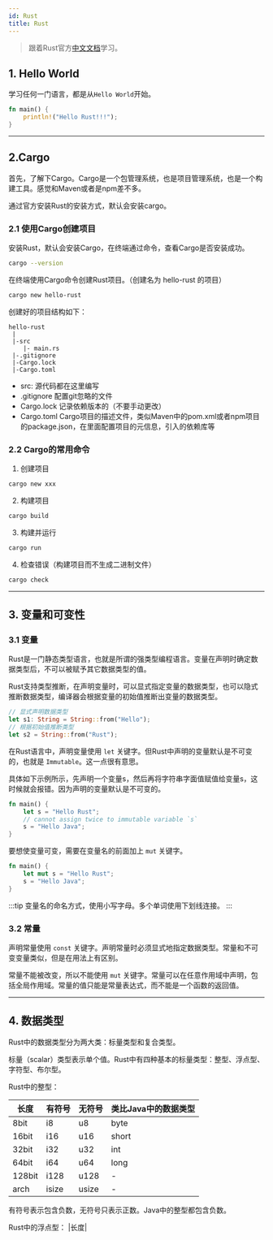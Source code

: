 ```yaml
---
id: Rust
title: Rust
---
```


>跟着Rust官方[中文文档](https://rustwiki.org/zh-CN/book/title-page.html)学习。

## 1. Hello World

学习任何一门语言，都是从`Hello World`开始。

```rust
fn main() {
    println!("Hello Rust!!!");
}
```
---
## 2.Cargo

首先，了解下Cargo。Cargo是一个包管理系统，也是项目管理系统，也是一个构建工具。感觉和Maven或者是npm差不多。

通过官方安装Rust的安装方式，默认会安装cargo。

### 2.1 使用Cargo创建项目

安装Rust，默认会安装Cargo，在终端通过命令，查看Cargo是否安装成功。

```bash
cargo --version
```

在终端使用Cargo命令创建Rust项目。（创建名为 hello-rust 的项目）

```bash
cargo new hello-rust
```

创建好的项目结构如下：
```
hello-rust
 |
 |-src
    |- main.rs
 |-.gitignore
 |-Cargo.lock
 |-Cargo.toml
```

- src: 源代码都在这里编写
- .gitignore 配置git忽略的文件
- Cargo.lock 记录依赖版本的（不要手动更改）
- Cargo.toml Cargo项目的描述文件，类似Maven中的pom.xml或者npm项目的package.json，在里面配置项目的元信息，引入的依赖库等

### 2.2 Cargo的常用命令

1. 创建项目

```bash
cargo new xxx
```

2. 构建项目
```bash
cargo build
```

3. 构建并运行
```bash
cargo run
```

4. 检查错误（构建项目而不生成二进制文件）
```bash
cargo check
```

---

## 3. 变量和可变性

### 3.1 变量

Rust是一门静态类型语言，也就是所谓的强类型编程语言。变量在声明时确定数据类型后，不可以被赋予其它数据类型的值。

Rust支持类型推断，在声明变量时，可以显式指定变量的数据类型，也可以隐式推断数据类型，编译器会根据变量的初始值推断出变量的数据类型。

```rust
// 显式声明数据类型
let s1: String = String::from("Hello");
// 根据初始值推断类型
let s2 = String::from("Rust");
```

在Rust语言中，声明变量使用 `let` 关键字。但Rust中声明的变量默认是不可变的，也就是 `Immutable`。这一点很有意思。

具体如下示例所示，先声明一个变量s，然后再将字符串字面值赋值给变量s，这时候就会报错。因为声明的变量默认是不可变的。

```rust
fn main() {
    let s = "Hello Rust";
    // cannot assign twice to immutable variable `s`
    s = "Hello Java";
}
```

要想使变量可变，需要在变量名的前面加上 `mut` 关键字。

```rust
fn main() {
    let mut s = "Hello Rust";
    s = "Hello Java";
}
```

:::tip
变量名的命名方式，使用小写字母。多个单词使用下划线连接。
:::

### 3.2 常量

声明常量使用 `const` 关键字。声明常量时必须显式地指定数据类型。常量和不可变变量类似，但是在用法上有区别。

常量不能被改变，所以不能使用 `mut` 关键字。常量可以在任意作用域中声明，包括全局作用域。常量的值只能是常量表达式，而不能是一个函数的返回值。

---
## 4. 数据类型

Rust中的数据类型分为两大类：标量类型和复合类型。

标量（scalar）类型表示单个值。Rust中有四种基本的标量类型：整型、浮点型、字符型、布尔型。

Rust中的整型：

|长度|有符号|无符号|类比Java中的数据类型|
|---|---|---|---|
|8bit|i8|u8|byte|
|16bit|i16|u16|short|
|32bit|i32|u32|int|
|64bit|i64|u64|long|
|128bit|i128|u128|-|
|arch|isize|usize|-|

有符号表示包含负数，无符号只表示正数。Java中的整型都包含负数。

Rust中的浮点型：
|长度|
